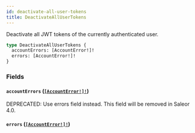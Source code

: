 ```yaml
---
id: deactivate-all-user-tokens
title: DeactivateAllUserTokens
---
```


Deactivate all JWT tokens of the currently authenticated user.

```graphql
type DeactivateAllUserTokens {
  accountErrors: [AccountError!]!
  errors: [AccountError!]!
}
```

### Fields

#### `accountErrors` ([`[AccountError!]!`](../../../developer/api-reference/objects/account-error))

<span class="badge badge--warning">DEPRECATED: Use errors field instead. This field will be removed in Saleor 4.0.</span>

#### `errors` ([`[AccountError!]!`](../../../developer/api-reference/objects/account-error))
